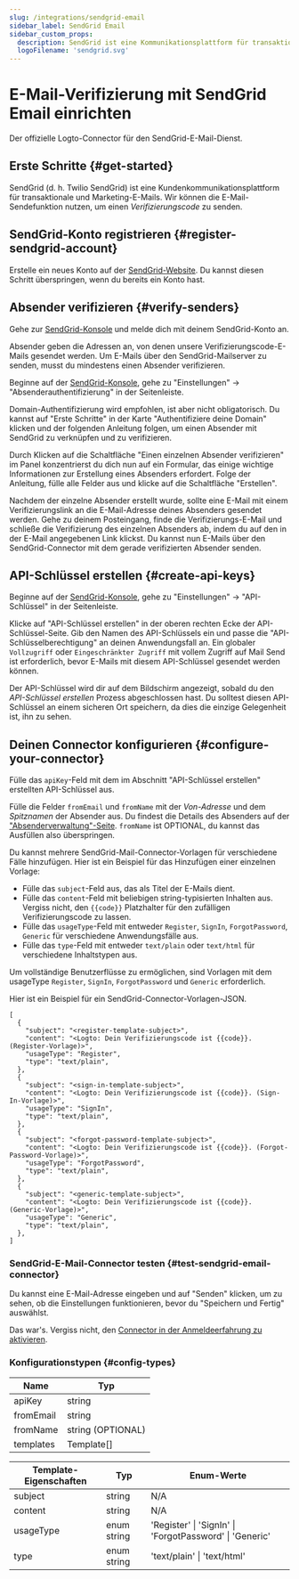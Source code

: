 ```yaml
---
slug: /integrations/sendgrid-email
sidebar_label: SendGrid Email
sidebar_custom_props:
  description: SendGrid ist eine Kommunikationsplattform für transaktionale und Marketing-E-Mails.
  logoFilename: 'sendgrid.svg'
---
```



# E-Mail-Verifizierung mit SendGrid Email einrichten

Der offizielle Logto-Connector für den SendGrid-E-Mail-Dienst.

<GuideTip />

## Erste Schritte \{#get-started}

SendGrid (d. h. Twilio SendGrid) ist eine Kundenkommunikationsplattform für transaktionale und Marketing-E-Mails. Wir können die E-Mail-Sendefunktion nutzen, um einen _Verifizierungscode_ zu senden.

## SendGrid-Konto registrieren \{#register-sendgrid-account}

Erstelle ein neues Konto auf der [SendGrid-Website](https://app.sendgrid.com/). Du kannst diesen Schritt überspringen, wenn du bereits ein Konto hast.

## Absender verifizieren \{#verify-senders}

Gehe zur [SendGrid-Konsole](https://app.sendgrid.com/) und melde dich mit deinem SendGrid-Konto an.

Absender geben die Adressen an, von denen unsere Verifizierungscode-E-Mails gesendet werden. Um E-Mails über den SendGrid-Mailserver zu senden, musst du mindestens einen Absender verifizieren.

Beginne auf der [SendGrid-Konsole](https://app.sendgrid.com/), gehe zu "Einstellungen" -> "Absenderauthentifizierung" in der Seitenleiste.

Domain-Authentifizierung wird empfohlen, ist aber nicht obligatorisch. Du kannst auf "Erste Schritte" in der Karte "Authentifiziere deine Domain" klicken und der folgenden Anleitung folgen, um einen Absender mit SendGrid zu verknüpfen und zu verifizieren.

Durch Klicken auf die Schaltfläche "Einen einzelnen Absender verifizieren" im Panel konzentrierst du dich nun auf ein Formular, das einige wichtige Informationen zur Erstellung eines Absenders erfordert. Folge der Anleitung, fülle alle Felder aus und klicke auf die Schaltfläche "Erstellen".

Nachdem der einzelne Absender erstellt wurde, sollte eine E-Mail mit einem Verifizierungslink an die E-Mail-Adresse deines Absenders gesendet werden. Gehe zu deinem Posteingang, finde die Verifizierungs-E-Mail und schließe die Verifizierung des einzelnen Absenders ab, indem du auf den in der E-Mail angegebenen Link klickst. Du kannst nun E-Mails über den SendGrid-Connector mit dem gerade verifizierten Absender senden.

## API-Schlüssel erstellen \{#create-api-keys}

Beginne auf der [SendGrid-Konsole](https://app.sendgrid.com/), gehe zu "Einstellungen" -> "API-Schlüssel" in der Seitenleiste.

Klicke auf "API-Schlüssel erstellen" in der oberen rechten Ecke der API-Schlüssel-Seite. Gib den Namen des API-Schlüssels ein und passe die "API-Schlüsselberechtigung" an deinen Anwendungsfall an. Ein globaler `Vollzugriff` oder `Eingeschränkter Zugriff` mit vollem Zugriff auf Mail Send ist erforderlich, bevor E-Mails mit diesem API-Schlüssel gesendet werden können.

Der API-Schlüssel wird dir auf dem Bildschirm angezeigt, sobald du den _API-Schlüssel erstellen_ Prozess abgeschlossen hast. Du solltest diesen API-Schlüssel an einem sicheren Ort speichern, da dies die einzige Gelegenheit ist, ihn zu sehen.

## Deinen Connector konfigurieren \{#configure-your-connector}

Fülle das `apiKey`-Feld mit dem im Abschnitt "API-Schlüssel erstellen" erstellten API-Schlüssel aus.

Fülle die Felder `fromEmail` und `fromName` mit der _Von-Adresse_ und dem _Spitznamen_ der Absender aus. Du findest die Details des Absenders auf der ["Absenderverwaltung"-Seite](https://mc.sendgrid.com/senders). `fromName` ist OPTIONAL, du kannst das Ausfüllen also überspringen.

Du kannst mehrere SendGrid-Mail-Connector-Vorlagen für verschiedene Fälle hinzufügen. Hier ist ein Beispiel für das Hinzufügen einer einzelnen Vorlage:

- Fülle das `subject`-Feld aus, das als Titel der E-Mails dient.
- Fülle das `content`-Feld mit beliebigen string-typisierten Inhalten aus. Vergiss nicht, den `{{code}}` Platzhalter für den zufälligen Verifizierungscode zu lassen.
- Fülle das `usageType`-Feld mit entweder `Register`, `SignIn`, `ForgotPassword`, `Generic` für verschiedene Anwendungsfälle aus.
- Fülle das `type`-Feld mit entweder `text/plain` oder `text/html` für verschiedene Inhaltstypen aus.

Um vollständige Benutzerflüsse zu ermöglichen, sind Vorlagen mit dem usageType `Register`, `SignIn`, `ForgotPassword` und `Generic` erforderlich.

Hier ist ein Beispiel für ein SendGrid-Connector-Vorlagen-JSON.

```jsonc
[
  {
    "subject": "<register-template-subject>",
    "content": "<Logto: Dein Verifizierungscode ist {{code}}. (Register-Vorlage)>",
    "usageType": "Register",
    "type": "text/plain",
  },
  {
    "subject": "<sign-in-template-subject>",
    "content": "<Logto: Dein Verifizierungscode ist {{code}}. (Sign-In-Vorlage)>",
    "usageType": "SignIn",
    "type": "text/plain",
  },
  {
    "subject": "<forgot-password-template-subject>",
    "content": "<Logto: Dein Verifizierungscode ist {{code}}. (Forgot-Password-Vorlage)>",
    "usageType": "ForgotPassword",
    "type": "text/plain",
  },
  {
    "subject": "<generic-template-subject>",
    "content": "<Logto: Dein Verifizierungscode ist {{code}}. (Generic-Vorlage)>",
    "usageType": "Generic",
    "type": "text/plain",
  },
]
```

### SendGrid-E-Mail-Connector testen \{#test-sendgrid-email-connector}

Du kannst eine E-Mail-Adresse eingeben und auf "Senden" klicken, um zu sehen, ob die Einstellungen funktionieren, bevor du "Speichern und Fertig" auswählst.

Das war's. Vergiss nicht, den [Connector in der Anmeldeerfahrung zu aktivieren](/connectors/email-connectors/#enable-email-sign-up-or-sign-in).

### Konfigurationstypen \{#config-types}

| Name      | Typ               |
| --------- | ----------------- |
| apiKey    | string            |
| fromEmail | string            |
| fromName  | string (OPTIONAL) |
| templates | Template[]        |

| Template-Eigenschaften | Typ         | Enum-Werte                                              |
| ---------------------- | ----------- | ------------------------------------------------------- |
| subject                | string      | N/A                                                     |
| content                | string      | N/A                                                     |
| usageType              | enum string | 'Register' \| 'SignIn' \| 'ForgotPassword' \| 'Generic' |
| type                   | enum string | 'text/plain' \| 'text/html'                             |
